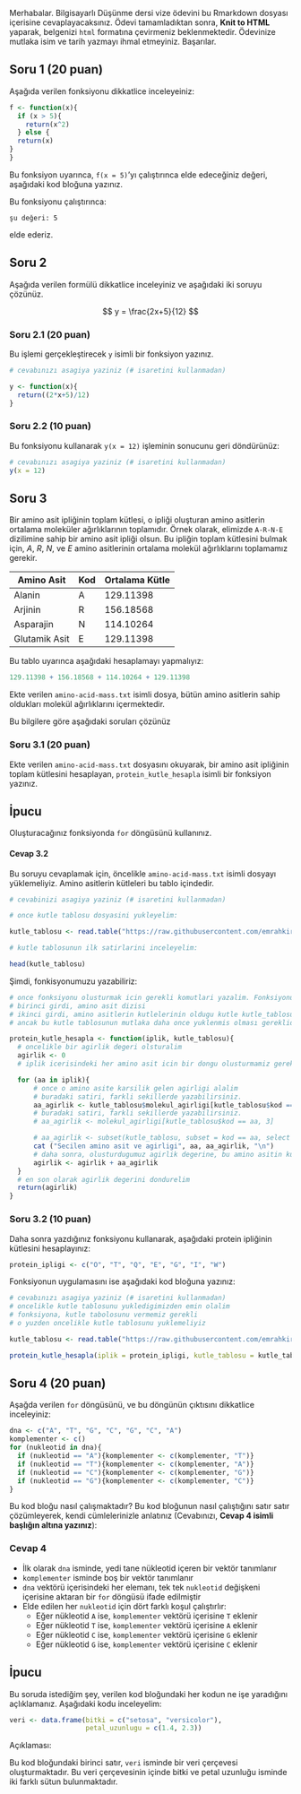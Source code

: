 Merhabalar. Bilgisayarlı Düşünme dersi vize ödevini bu Rmarkdown dosyası içerisine cevaplayacaksınız. Ödevi tamamladıktan sonra, **Knit to HTML** yaparak, belgenizi `html` formatına çevirmeniz beklenmektedir. Ödevinize mutlaka isim ve tarih yazmayı ihmal etmeyiniz. Başarılar.

## Soru 1 (20 puan)

Aşağıda verilen fonksiyonu dikkatlice inceleyeiniz:

``` r
f <- function(x){
  if (x > 5){
    return(x^2)
  } else {
  return(x)
}
}
```

Bu fonksiyon uyarınca, `f(x = 5)`'yı çalıştırınca elde edeceğiniz değeri, aşağıdaki kod bloğuna yazınız.

Bu fonksiyonu çalıştırınca:

```
şu değeri: 5
```

elde ederiz.


## Soru 2

Aşağıda verilen formülü dikkatlice inceleyiniz ve aşağıdaki iki soruyu çözünüz.

$$
y = \frac{2x+5}{12}
$$

### Soru 2.1 (20 puan)

Bu işlemi gerçekleştirecek `y` isimli bir fonksiyon yazınız.

```r
# cevabınızı asagiya yaziniz (# isaretini kullanmadan)

y <- function(x){
  return((2*x+5)/12)
}
```

### Soru 2.2 (10 puan)

Bu fonksiyonu kullanarak `y(x = 12)` işleminin sonucunu geri döndürünüz:

```r
# cevabınızı asagiya yaziniz (# isaretini kullanmadan)
y(x = 12)
```


## Soru 3

Bir amino asit ipliğinin toplam kütlesi, o ipliği oluşturan amino asitlerin ortalama moleküler ağırlıklarının toplamıdır. Örnek olarak, elimizde `A-R-N-E` dizilimine sahip bir amino asit ipliği olsun. Bu ipliğin toplam kütlesini bulmak için, *A*, *R*, *N*, ve *E* amino asitlerinin ortalama molekül ağırlıklarını toplamamız gerekir.

| Amino Asit    | Kod | Ortalama Kütle |
|---------------|-----|----------------|
| Alanin        | A   | 129.11398      |
| Arjinin       | R   | 156.18568      |
| Asparajin     | N   | 114.10264      |
| Glutamik Asit | E   | 129.11398      |

Bu tablo uyarınca aşağıdaki hesaplamayı yapmalıyız:

```r
129.11398 + 156.18568 + 114.10264 + 129.11398
```

Ekte verilen `amino-acid-mass.txt` isimli dosya, bütün amino asitlerin sahip oldukları molekül ağırlıklarını içermektedir.

Bu bilgilere göre aşağıdaki soruları çözünüz

### Soru 3.1 (20 puan)

Ekte verilen `amino-acid-mass.txt` dosyasını okuyarak, bir amino asit ipliğinin toplam kütlesini hesaplayan, `protein_kutle_hesapla` isimli bir fonksiyon yazınız.

:::{.callout-tip}
## İpucu
Oluşturacağınız fonksiyonda `for` döngüsünü kullanınız.
:::

#### Cevap 3.2

Bu soruyu cevaplamak için, öncelikle `amino-acid-mass.txt` isimli dosyayı yüklemeliyiz. Amino asitlerin kütleleri bu tablo içindedir.

```r
# cevabinizi asagiya yaziniz (# isaretini kullanmadan)

# once kutle tablosu dosyasini yukleyelim:

kutle_tablosu <- read.table("https://raw.githubusercontent.com/emrahkirdok/ybva/main/03-bilgisayarli-dusunme/data/amino-acid-mass.txt", sep ="\t", header=T)

# kutle tablosunun ilk satirlarini inceleyelim:

head(kutle_tablosu)
```

Şimdi, fonkisyonumuzu yazabiliriz:

```r
# once fonksiyonu olusturmak icin gerekli komutlari yazalim. Fonksiyonun, iki tane girdisi olacaktir. 
# birinci girdi, amino asit dizisi
# ikinci girdi, amino asitlerin kutlelerinin oldugu kutle kutle_tablosu
# ancak bu kutle tablosunun mutlaka daha once yuklenmis olması gereklidir

protein_kutle_hesapla <- function(iplik, kutle_tablosu){
  # oncelikle bir agirlik degeri olsturalim
  agirlik <- 0
  # iplik icerisindeki her amino asit icin bir dongu olusturmamiz gereklidir

  for (aa in iplik){
      # once o amino asite karsilik gelen agirligi alalim
      # buradaki satiri, farkli sekillerde yazabilirsiniz. 
      aa_agirlik <- kutle_tablosu$molekul_agirligi[kutle_tablosu$kod == aa]
      # buradaki satiri, farkli sekillerde yazabilirsiniz. 
      # aa_agirlik <- molekul_agirligi[kutle_tablosu$kod == aa, 3]

      # aa_agirlik <- subset(kutle_tablosu, subset = kod == aa, select = molekul_agirligi)
      cat ("Secilen amino asit ve agirligi", aa, aa_agirlik, "\n")
      # daha sonra, olusturdugumuz agirlik degerine, bu amino asitin kutlesini ekleyelim
      agirlik <- agirlik + aa_agirlik
  }
  # en son olarak agirlik degerini dondurelim
  return(agirlik)
}
```

### Soru 3.2 (10 puan)

Daha sonra yazdığınız fonksiyonu kullanarak, aşağıdaki protein ipliğinin kütlesini hesaplayınız:

```r
protein_ipligi <- c("O", "T", "Q", "E", "G", "I", "W")
```

Fonksiyonun uygulamasını ise aşağıdaki kod bloğuna yazınız:

```r
# cevabınızı asagiya yaziniz (# isaretini kullanmadan)
# oncelikle kutle tablosunu yukledigimizden emin olalim
# fonksiyona, kutle tabolosunu vermemiz gerekli
# o yuzden oncelikle kutle tablosunu yuklemeliyiz

kutle_tablosu <- read.table("https://raw.githubusercontent.com/emrahkirdok/ybva/main/03-bilgisayarli-dusunme/data/amino-acid-mass.txt", sep ="\t", header=T)

protein_kutle_hesapla(iplik = protein_ipligi, kutle_tablosu = kutle_tablosu)
```

## Soru 4 (20 puan)

Aşağda verilen `for` döngüsünü, ve bu döngünün çıktısını dikkatlice inceleyiniz: 

```r
dna <- c("A", "T", "G", "C", "G", "C", "A")
komplementer <- c()
for (nukleotid in dna){
  if (nukleotid == "A"){komplementer <- c(komplementer, "T")}
  if (nukleotid == "T"){komplementer <- c(komplementer, "A")}
  if (nukleotid == "C"){komplementer <- c(komplementer, "G")}
  if (nukleotid == "G"){komplementer <- c(komplementer, "C")}
}
```

Bu kod bloğu nasıl çalışmaktadır? Bu kod bloğunun nasıl çalıştığını satır satır çözümleyerek, kendi cümlelerinizle anlatınız (Cevabınızı, **Cevap 4 isimli başlığın altına yazınız**):

### Cevap 4

+ İlk olarak `dna` isminde, yedi tane nükleotid içeren bir vektör tanımlanır
+ `komplementer` isminde boş bir vektör tanımlanır
+ `dna` vektörü içerisindeki her elemanı, tek tek `nukleotid` değişkeni içerisine aktaran bir `for` döngüsü ifade edilmiştir
+ Elde edilen her `nukleotid` için dört farklı koşul çalıştırlır:
  + Eğer nükleotid `A` ise, `komplementer` vektörü içerisine `T` eklenir
  + Eğer nükleotid `T` ise, `komplementer` vektörü içerisine `A` eklenir
  + Eğer nükleotid `C` ise, `komplementer` vektörü içerisine `G` eklenir
  + Eğer nükleotid `G` ise, `komplementer` vektörü içerisine `C` eklenir

:::{.callout-tip}
## İpucu
Bu soruda istediğim şey, verilen kod bloğundaki her kodun ne işe yaradığını açlıklamanız. Aşağıdaki kodu inceleyelim:

```r
veri <- data.frame(bitki = c("setosa", "versicolor"), 
                   petal_uzunlugu = c(1.4, 2.3))
```

Açıklaması:

Bu kod bloğundaki birinci satır, `veri` isminde bir veri çerçevesi oluşturmaktadır. Bu veri çerçevesinin içinde bitki ve petal uzunluğu isminde iki farklı sütun bulunmaktadır.

:::